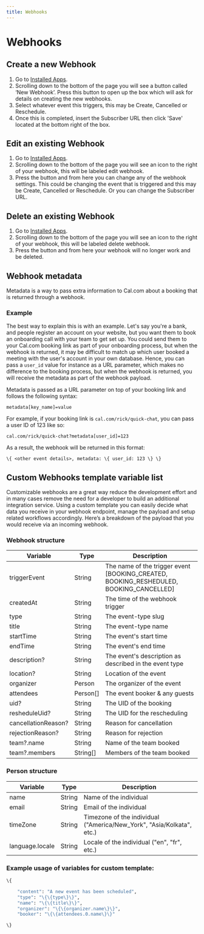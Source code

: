 ```yaml
---
title: Webhooks
---
```


# Webhooks

## Create a new Webhook

1. Go to [Installed Apps](https://app.cal.com/apps/installed).
2. Scrolling down to the bottom of the page you will see a button called ‘New Webhook’. Press this button to open up the box which will ask for details on creating the new webhooks.
3. Select whatever event this triggers, this may be Create, Cancelled or Reschedule.
4. Once this is completed, insert the Subscriber URL then click 'Save' located at the bottom right of the box.

## Edit an existing Webhook

1. Go to [Installed Apps](https://app.cal.com/apps/installed).
2. Scrolling down to the bottom of the page you will see an icon to the right of your webhook, this will be labeled edit webhook.
3. Press the button and from here you can change any of the webhook settings. This could be changing the event that is triggered and this may be Create, Cancelled or Reschedule. Or you can change the Subscriber URL.

## Delete an existing Webhook

1. Go to [Installed Apps](https://app.cal.com/apps/installed).
2. Scrolling down to the bottom of the page you will see an icon to the right of your webhook, this will be labeled delete webhook.
3. Press the button and from here your webhook will no longer work and be deleted.

## Webhook metadata

Metadata is a way to pass extra information to Cal.com about a booking that is returned through a webhook.

### Example

The best way to explain this is with an example. Let's say you're a bank, and people register an account on your website, but you want them to book an onboarding call with your team to get set up. You could send them to your Cal.com booking link as part of your onboarding process, but when the webhook is returned, it may be difficult to match up which user booked a meeting with the user's account in your own database. Hence, you can pass a `user_id` value for instance as a URL parameter, which makes no difference to the booking process, but when the webhook is returned, you will receive the metadata as part of the webhook payload.

Metadata is passed as a URL parameter on top of your booking link and follows the following syntax:

```text
metadata[key_name]=value
```

For example, if your booking link is `cal.com/rick/quick-chat`, you can pass a user ID of 123 like so:

```text
cal.com/rick/quick-chat?metadata[user_id]=123
```

As a result, the webhook will be returned in this format:

```text
\{ <other event details>, metadata: \{ user_id: 123 \} \}
```

## Custom Webhooks template variable list

Customizable webhooks are a great way reduce the development effort and in many cases remove the need for a developer to build an additional integration service. Using a custom template you can easily decide what data you receive in your webhook endpoint, manage the payload and setup related workflows accordingly. Here’s a breakdown of the payload that you would receive via an incoming webhook.

### Webhook structure

| Variable            | Type     | Description                                                                            |
| ------------------- | -------- | -------------------------------------------------------------------------------------- |
| triggerEvent        | String   | The name of the trigger event [BOOKING_CREATED, BOOKING_RESHEDULED, BOOKING_CANCELLED] |
| createdAt           | String   | The time of the webhook trigger                                                        |
| type                | String   | The event-type slug                                                                    |
| title               | String   | The event-type name                                                                    |
| startTime           | String   | The event's start time                                                                 |
| endTime             | String   | The event's end time                                                                   |
| description?        | String   | The event's description as described in the event type                                 |
| location?           | String   | Location of the event                                                                  |
| organizer           | Person   | The organizer of the event                                                             |
| attendees           | Person[] | The event booker & any guests                                                          |
| uid?                | String   | The UID of the booking                                                                 |
| resheduleUid?       | String   | The UID for the rescheduling                                                           |
| cancellationReason? | String   | Reason for cancellation                                                                |
| rejectionReason?    | String   | Reason for rejection                                                                   |
| team?.name          | String   | Name of the team booked                                                                |
| team?.members       | String[] | Members of the team booked                                                             |

### Person structure

| Variable        | Type   | Description                                                           |
| --------------- | ------ | --------------------------------------------------------------------- |
| name            | String | Name of the individual                                                |
| email           | String | Email of the individual                                               |
| timeZone        | String | Timezone of the individual ("America/New_York", "Asia/Kolkata", etc.) |
| language.locale | String | Locale of the individual ("en", "fr", etc.)                           |

### Example usage of variables for custom template:

```sh
\{

    "content": "A new event has been scheduled",
    "type": "\{\{type\}\}",
    "name": "\{\{title\}\}",
    "organizer": "\{\{organizer.name\}\}",
    "booker": "\{\{attendees.0.name\}\}"

\}
```
